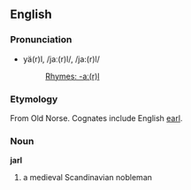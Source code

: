 ==English==
===Pronunciation===
*yä(r)l, /jaː(r)l/, /ja:(r)l/
*:[[Rhymes:English:-aː(r)l|Rhymes: -aː(r)l]]
===Etymology===
From Old Norse. Cognates include English [[earl]].
===Noun===
'''jarl'''

#a medieval Scandinavian nobleman